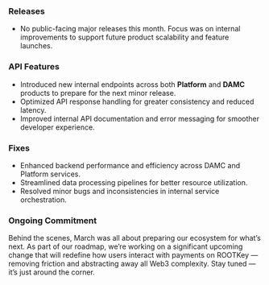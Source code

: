 <Accordion title="March 2025">

  ### Releases
  - No public-facing major releases this month. Focus was on internal improvements to support future product scalability and feature launches.

  ### API Features
  - Introduced new internal endpoints across both **Platform** and **DAMC** products to prepare for the next minor release.
  - Optimized API response handling for greater consistency and reduced latency.
  - Improved internal API documentation and error messaging for smoother developer experience.

  ### Fixes
  - Enhanced backend performance and efficiency across DAMC and Platform services.
  - Streamlined data processing pipelines for better resource utilization.
  - Resolved minor bugs and inconsistencies in internal service orchestration.

  ### Ongoing Commitment
  Behind the scenes, March was all about preparing our ecosystem for what’s next. As part of our roadmap, we’re working on a significant upcoming change that will redefine how users interact with payments on ROOTKey — removing friction and abstracting away all Web3 complexity. Stay tuned — it’s just around the corner.

</Accordion>